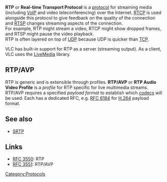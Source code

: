 {{Protocol|RTP}}
{{Wikipedia
|Real-time Transport Protocol|label1=RTP
|RTP audio video profile|label2=RTP/AVP
}}
'''RTP''' or '''Real-time Transport Protocol''' is a [[protocol]] for streaming media (including [[VoIP]] and video teleconferencing) over the Internet. [[RTCP]] is used alongside this protocol to give feedback on the quality of the connection and [[RTSP]] changes streaming aspects of the connection.<br />
For example, RTP might stream a video, RTCP might show dropped frames, and RTSP might pause the video playback.<br />
RTP is often layered on top of [[UDP]] because UDP is quicker than [[TCP]].

VLC has built-in support for RTP as a server (streaming output). As a client, VLC uses the [[LiveMedia]] library.

== RTP/AVP ==
<!-- [[AVP]] and [[RTP/AVP]] redirect to this section. -->
RTP is generic and is extensible through profiles. '''RTP/AVP''' or '''RTP Audio Video Profile''' is a ''profile'' for RTP specific for live multimedia streams. RTP/AVP requires a specified ''payload format'' to establish which [[codec]]s will be used. Each has a dedicated RFC, e.g. [https://tools.ietf.org/html/rfc6184 RFC 6184] for [[H.264]] payload format.

== See also ==
* [[SRTP]]

== Links ==
* [https://tools.ietf.org/html/rfc3550 RFC 3550]: RTP
* [https://tools.ietf.org/html/rfc3551 RFC 3551]: RTP/AVP

[[Category:Protocols]]
